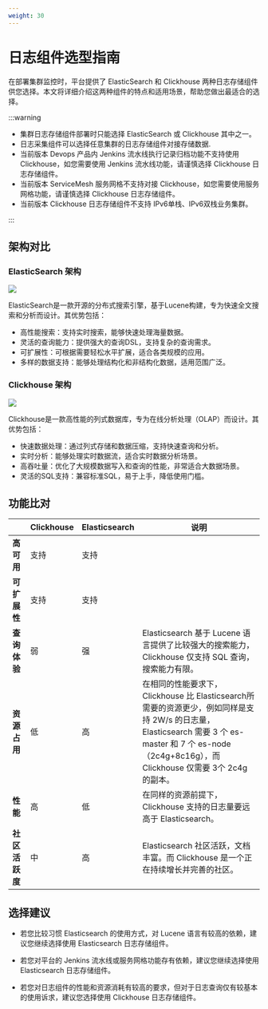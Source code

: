 ```yaml
---
weight: 30
--- 
```


# 日志组件选型指南

在部署集群监控时，平台提供了 ElasticSearch 和 Clickhouse 两种日志存储组件供您选择。本文将详细介绍这两种组件的特点和适用场景，帮助您做出最适合的选择。

:::warning

- 集群日志存储组件部署时只能选择 ElasticSearch 或 Clickhouse 其中之一。
- 日志采集组件可以选择任意集群的日志存储组件对接存储数据.
- 当前版本 Devops 产品内 Jenkins 流水线执行记录归档功能不支持使用 Clickhouse，如您需要使用 Jenkins 流水线功能，请谨慎选择 Clickhouse 日志存储组件。
- 当前版本 ServiceMesh 服务网格不支持对接 Clickhouse，如您需要使用服务网格功能，请谨慎选择 Clickhouse 日志存储组件。
- 当前版本 Clickhouse 日志存储组件不支持 IPv6单栈、IPv6双栈业务集群。

:::

## 架构对比

### ElasticSearch 架构
![](../assets/elasticsearch_flow.png)

ElasticSearch是一款开源的分布式搜索引擎，基于Lucene构建，专为快速全文搜索和分析而设计。其优势包括：

- 高性能搜索：支持实时搜索，能够快速处理海量数据。
- 灵活的查询能力：提供强大的查询DSL，支持复杂的查询需求。
- 可扩展性：可根据需要轻松水平扩展，适合各类规模的应用。
- 多样的数据支持：能够处理结构化和非结构化数据，适用范围广泛。


### Clickhouse 架构
![](../assets/clickhouse_flow.jpeg)

Clickhouse是一款高性能的列式数据库，专为在线分析处理（OLAP）而设计。其优势包括：

- 快速数据处理：通过列式存储和数据压缩，支持快速查询和分析。
- 实时分析：能够处理实时数据流，适合实时数据分析场景。
- 高吞吐量：优化了大规模数据写入和查询的性能，非常适合大数据场景。
- 灵活的SQL支持：兼容标准SQL，易于上手，降低使用门槛。


## 功能比对

|  | Clickhouse  | Elasticsearch |   说明   |
| ------- | -------- | ------ |  ------ |
|**高可用**|支持|支持||
|**可扩展性**|支持|支持||
|**查询体验**|弱|强|Elasticsearch 基于 Lucene 语言提供了比较强大的搜索能力，Clickhouse 仅支持 SQL 查询，搜索能力有限。|
|**资源占用**|低|高|在相同的性能要求下，Clickhouse 比 Elasticsearch所需要的资源更少，例如同样是支持 2W/s 的日志量，Elasticsearch 需要 3 个 es-master 和 7 个 es-node（2c4g+8c16g），而 Clickhouse 仅需要 3个 2c4g 的副本。|
|**性能**|高|低|在同样的资源前提下，Clickhouse 支持的日志量要远高于 Elasticsearch。|
|**社区活跃度**|中|高|Elasticsearch 社区活跃，文档丰富。而 Clickhouse 是一个正在持续增长并完善的社区。|


## 选择建议

* 若您比较习惯 Elasticsearch 的使用方式，对 Lucene 语言有较高的依赖，建议您继续选择使用 Elasticsearch 日志存储组件。

* 若您对平台的 Jenkins 流水线或服务网格功能存有依赖，建议您继续选择使用 Elasticsearch 日志存储组件。

* 若您对日志组件的性能和资源消耗有较高的要求，但对于日志查询仅有较基本的使用诉求，建议您选择使用 Clickhouse 日志存储组件。
